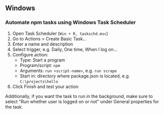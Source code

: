 ## Windows

### Automate npm tasks using Windows Task Scheduler

1. Open Task Scheduler (`Win + R, taskschd.msc`)
1. Go to Actions > Create Basic Task...
1. Enter a name and description
1. Select trigger, e.g. Daily, One time, When I log on...
1. Configure action:
   - Type: Start a program
   - Program/script: `npm`
   - Arguments: `run <script-name>`, e.g. `run scrape`
   - Start in: directory where package.json is located, e.g. `C:\projects\hello`
1. Click Finish and test your action

Additionally, if you want the task to run in the background, make sure to select "Run whether user is logged on or not" under General properties for the task.
